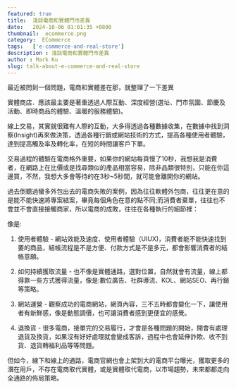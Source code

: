 ```yaml
---
featured: true
title:  淺談電商和實體門市差異
date:   2024-10-06 01:01:35 +0800
thumbnail:  ecommerce.png
category:  ECommerce
tags:   ['e-commerce-and-real-store']
description : 淺談電商和實體門市差異
author : Mark Ku
slug: talk-about-e-commerce-and-real-store
---
```

最近被問到一個問題，電商和實體差在那，就整理了一下差異  

實體商店．應該最主要是著重透過人際互動、深度經營(選址、門市氛圍、節慶及活動、即時商品的體驗、溫暖的服務體驗)。  

線上交易，其實就很難有人際的互動，大多得透過各種數據收集，在數據中找到洞察(Insight)再來做決策，透過各種行銷或網站技術的方式，提高各種使用者體驗，達到提高觸及率及轉化率，在短的時間讓客戶下單。  

交易過程的體驗在電商格外重要，如果你的網站每頁慢了10秒，我想我是消費者，在網路上在比價或是找尋類似的產品相當容易，除非品類很特別，只能在你這邊買，不然，我想大多會等待的在3秒~5秒間，就可能會離開你的網站。

過去倒聽過蠻多外包出去的電商失敗的案例，因為往往軟體外包商，往往更在意的是能不能快速將專案結案，畢竟每個角色在意的點不同;而消費者棄單，往往也不會並不會直接接觸商家，所以電商的成敗，往往在各種執行的細節裡：  

像是:  

1. 使用者體驗 - 網站效能及速度、使用者體驗（UIUX)，消費者能不能快速找到要的商品，結帳流程是不是方便、付款方式是不是多元，都會影響消費者的結帳意願。  

2. 如何持續獲取流量 - 也不像是實體通路，選對位置，自然就會有流量，線上都得靠一些方式獲得流量，像是:數位廣告、社群導流、KOL、網站SEO、再行銷等策略。  

3. 網站運營 - 觀察成功的電商網站，網頁內容，三不五時都會變化一下，讓使用者有新鮮感，像是動態調價，也可讓消費者感到更便宜的感覺。  

4. 退換貨 - 很多電商，接單完的交易履行，才會是各種問題的開始，開會有處理退貨及換貨，如果沒有好好處理就會變成客訴，過程中也會延伸詐欺、收不到貨、退貨轉福利品等等問題。  

但如今，線下和線上的通路，電商官網也會上架到大的電商平台曝光，獲取更多的潛在用戶，不存在電商取代實體，或是實體取代電商，以市場趨勢，未來都都走向全通路的佈局策略。  